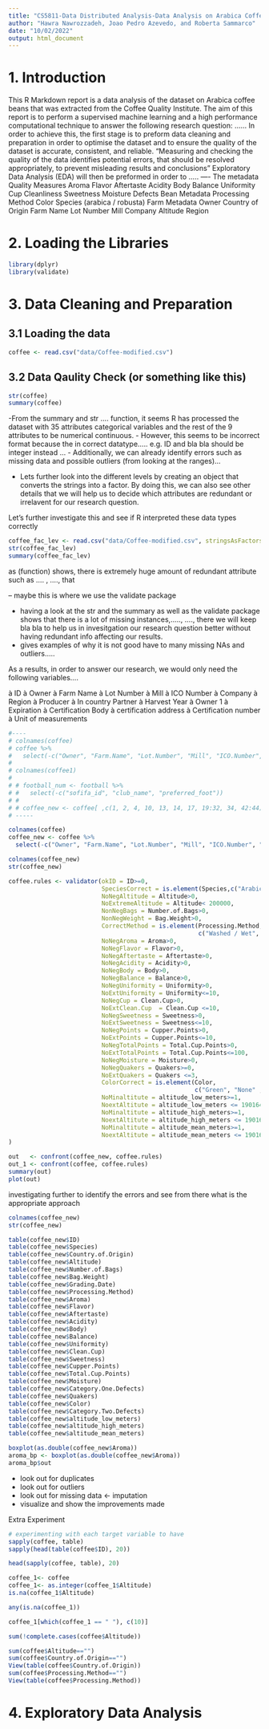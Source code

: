 ```yaml
---
title: "CS5811-Data Distributed Analysis-Data Analysis on Arabica Coffee Beans"
author: "Hawra Nawrozzadeh, Joao Pedro Azevedo, and Roberta Sammarco"
date: "10/02/2022"
output: html_document
---
```


# 1. Introduction
This R Markdown report is a data analysis of the dataset on Arabica coffee beans that was extracted from the Coffee Quality Institute. The aim of this report is to perform a supervised machine learning and a high performance computational technique to answer the following research question: ......
In order to achieve this, the first stage is to preform data cleaning and preparation in order to optimise the dataset and to ensure the quality of the dataset is accurate, consistent, and reliable. "Measuring and checking the quality of the data identifies potential errors, that should be resolved appropriately, to prevent misleading results and conclusions" 
Exploratory Data Analysis (EDA) will then be preformed in order to .....
---- 
The metadata
Quality Measures
Aroma
Flavor
Aftertaste
Acidity
Body
Balance
Uniformity
Cup Cleanliness
Sweetness
Moisture
Defects
Bean Metadata
Processing Method
Color
Species (arabica / robusta)
Farm Metadata
Owner
Country of Origin
Farm Name
Lot Number
Mill
Company
Altitude
Region


# 2. Loading the Libraries

```r
library(dplyr)
library(validate)
```

# 3. Data Cleaning and Preparation

## 3.1 Loading the data 

```r
coffee <- read.csv("data/Coffee-modified.csv")
```

## 3.2 Data Qaulity Check (or something like this)

```r
str(coffee)
summary(coffee)
```
-From the summary and str .... function, it seems R has processed the dataset with  35 attributes categorical variables and the rest of the 9 attributes to be numerical continuous.
- However, this seems to be incorrect format because the in correct datatype..... e.g. ID and bla bla should be integer instead ...
- Additionally, we can already identify errors such as missing data and possible outliers (from looking at the ranges)...

- Lets further look into the different levels by creating an object that converts the strings into a factor. By doing this, we can also see other details that we will help us to decide which attributes are redundant or irrelavent for our research question.

Let's further investigate this and see if R interpreted these data types correctly
```r
coffee_fac_lev <- read.csv("data/Coffee-modified.csv", stringsAsFactors = T)
str(coffee_fac_lev)
summary(coffee_fac_lev)
```

as (function) shows, there is extremely huge amount of redundant attribute such as .... , ...., that 

-- maybe this is where we use the validate package

- having a look at the str and the summary as well as the validate package shows that there is a lot of missing instances,....., ...., there we will keep bla bla to help us in invesitgation our research question better without having redundant info affecting our results.
- gives examples of why it is not good have to many missing NAs and outliers.....

As a results, in order to answer our research, we would only need the following variables....

à	ID
à	Owner
à	Farm Name
à	Lot Number
à	Mill 
à	ICO Number
à	Company
à	Region
à	Producer
à	In country Partner
à	Harvest Year
à	Owner 1
à	Expiration
à	Certification Body
à	certification address 
à	Certification number
à	Unit of measurements

```r
#----
# colnames(coffee)
# coffee %>%
#   select(-c("Owner", "Farm.Name", "Lot.Number", "Mill", "ICO.Number", "Company","Region","Producer","In.Country.Partner","Harvest.Year","Owner.1","Variety", "Expiration", "Certification.Body","Certification.Address","Certification.Contact","unit_of_measurement"))
# 
# colnames(coffee1)
# 
# # football_num <- football %>%
# #   select(-c("sofifa_id", "club_name", "preferred_foot"))
# # 
# # coffee_new <- coffee[ ,c(1, 2, 4, 10, 13, 14, 17, 19:32, 34, 42:44)]
# -----

colnames(coffee)
coffee_new <- coffee %>%
  select(-c("Owner", "Farm.Name", "Lot.Number", "Mill", "ICO.Number", "Company","Region","Producer","In.Country.Partner","Harvest.Year","Owner.1","Variety", "Expiration", "Certification.Body","Certification.Address","Certification.Contact","unit_of_measurement"))

colnames(coffee_new)
str(coffee_new)
```


```r
coffee.rules <- validator(okID = ID>=0, 
                          SpeciesCorrect = is.element(Species,c("Arabica")), 
                          NoNegAltitude = Altitude>0, 
                          NoExtremeAltitude = Altitude< 200000, 
                          NonNegBags = Number.of.Bags>0, 
                          NonNegWeight = Bag.Weight>0, 
                          CorrectMethod = is.element(Processing.Method,
                                                     c("Washed / Wet", "Natural/ Dry", "Pulped natural / honey", "Semi-washed / Semi-pulped", "Other")), 
                          NoNegAroma = Aroma>0, 
                          NoNegFlavor = Flavor>0, 
                          NoNegAftertaste = Aftertaste>0, 
                          NoNegAcidity = Acidity>0, 
                          NoNegBody = Body>0, 
                          NoNegBalance = Balance>0,  
                          NoNegUniformity = Uniformity>0, 
                          NoExtUniformity = Uniformity<=10,  
                          NoNegCup = Clean.Cup>0, 
                          NoExtClean.Cup  = Clean.Cup <=10,  
                          NoNegSweetness = Sweetness>0, 
                          NoExtSweetness = Sweetness<=10, 
                          NoNegPoints = Cupper.Points>0, 
                          NoExtPoints = Cupper.Points<=10, 
                          NoNegTotalPoints = Total.Cup.Points>0, 
                          NoExtTotalPoints = Total.Cup.Points<=100, 
                          NoNegMoisture = Moisture>0, 
                          NoNegQuakers = Quakers>=0, 
                          NoExtQuakers = Quakers <=3,
                          ColorCorrect = is.element(Color,
                                                    c("Green", "None" , "Bluish-Green", "Blue-Green")),
                          NoMinaltitute = altitude_low_meters>=1,
                          NoextAltitute = altitude_low_meters <= 190164,
                          NoMinaltitute = altitude_high_meters>=1,
                          NoextAltitute = altitude_high_meters <= 190164,
                          NoMinaltitute = altitude_mean_meters>=1,
                          NoextAltitute = altitude_mean_meters <= 190164
) 

out   <- confront(coffee_new, coffee.rules)
out_1 <- confront(coffee, coffee.rules)
summary(out)
plot(out)
```

investigating further to identify the errors and see from there what is the appropriate approach
```r
colnames(coffee_new)
str(coffee_new)

table(coffee_new$ID)
table(coffee_new$Species)
table(coffee_new$Country.of.Origin)
table(coffee_new$Altitude)
table(coffee_new$Number.of.Bags)
table(coffee_new$Bag.Weight)
table(coffee_new$Grading.Date)
table(coffee_new$Processing.Method)
table(coffee_new$Aroma)
table(coffee_new$Flavor)
table(coffee_new$Aftertaste)
table(coffee_new$Acidity)
table(coffee_new$Body)
table(coffee_new$Balance)
table(coffee_new$Uniformity)
table(coffee_new$Clean.Cup)
table(coffee_new$Sweetness)
table(coffee_new$Cupper.Points)
table(coffee_new$Total.Cup.Points)
table(coffee_new$Moisture)
table(coffee_new$Category.One.Defects)
table(coffee_new$Quakers)
table(coffee_new$Color)
table(coffee_new$Category.Two.Defects)
table(coffee_new$altitude_low_meters)
table(coffee_new$altitude_high_meters)
table(coffee_new$altitude_mean_meters)
```

```r
boxplot(as.double(coffee_new$Aroma))
aroma_bp <- boxplot(as.double(coffee_new$Aroma))
aroma_bp$out
```



- look out for duplicates
- look out for outliers
- look out for missing data <- imputation
- visualize and show the improvements made





Extra Experiment
```r
# experimenting with each target variable to have
sapply(coffee, table)
sapply(head(table(coffee$ID), 20))

head(sapply(coffee, table), 20)

coffee_1<- coffee
coffee_1<- as.integer(coffee_1$Altitude)
is.na(coffee_1$Altitude)

any(is.na(coffee_1))

coffee_1[which(coffee_1 == " "), c(10)]

sum(!complete.cases(coffee$Altitude))

sum(coffee$Altitude=="")
sum(coffee$Country.of.Origin=="")
View(table(coffee$Country.of.Origin))
sum(coffee$Processing.Method=="")
View(table(coffee$Processing.Method))
```

# 4. Exploratory Data Analysis












